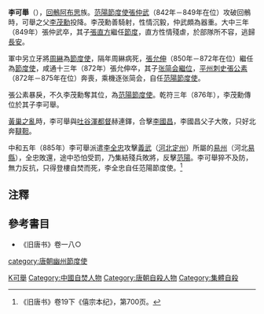 '''李可舉'''（{{bd||？|885年|catIdx=L}}），[[回鶻|回鶻]][[阿布思|阿布思]]族。[[范陽節度使|范陽節度使]][[張仲武|張仲武]]（842年－849年在位）攻破回鶻時，可舉之父[[李茂勳|李茂勳]]投降。李茂勳善騎射，性情沉毅，仲武頗為器重。大中三年（849年）張仲武卒，其子[[張直方|張直方]]繼任[[節度|節度]]，直方性情殘虐，於部隊所不容，逃歸[[長安|長安]]。

軍中另立牙將[[周綝|周綝]]為[[節度使|節度使]]，隔年周綝病死，[[張允伸|張允伸]]（850年－872年在位）繼任為[[節度使|節度使]]，咸通十三年（872年）張允伸卒，其子[[张简会|张简会]][[繼位|繼位]]，[[平州|平州]][[刺史|刺史]][[張公素|張公素]]（872年－875年在位）奔喪，乘機逐张简会，自任[[范陽節度使|范陽節度使]]。

張公素暴戾，不久李茂勳奪其位，為[[范陽節度使|范陽節度使]]。乾符三年（876年），李茂勳傳位於其子李可舉。

[[黃巢之亂|黃巢之亂]]時，李可舉與[[吐谷渾|吐谷渾]][[都督|都督]]赫連鐸，合擊[[李國昌|李國昌]]，李國昌父子大敗，只好北奔[[韃靼|韃靼]]。

中和五年（885年）李可舉派遣[[李全忠|李全忠]]攻擊[[義武|義武]]（[[河北|河北]][[定州|定州]]）所屬的[[易州|易州]]（河北[[易縣|易縣]]），全忠敗還，途中恐怕受罰，乃集結殘兵敗將，反擊[[范陽|范陽]]。李可舉猝不及防，無力反抗，只得登樓自焚而死，李全忠自任范陽節度使。<ref>《旧唐书》卷19下《僖宗本纪》，第700页。</ref>

== 注釋 ==
{{reflist}}
== 參考書目 ==
* 《旧唐书》卷一八○
{{DEFAULTSORT:L李可舉}}

[[category:唐朝幽州節度使|category:唐朝幽州節度使]]
[[Category:李姓|K可舉]]
[[Category:中國自焚人物|Category:中國自焚人物]]
[[Category:唐朝自殺人物|Category:唐朝自殺人物]]
[[Category:集體自殺|Category:集體自殺]]
